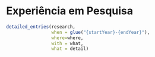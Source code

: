 \faIcon{microscope} Experiência em Pesquisa
==================================


```r
detailed_entries(research, 
                 when = glue("{startYear}-{endYear}"),
                 where=where,
                 with = what,
                 what = detail)

```

\newpage